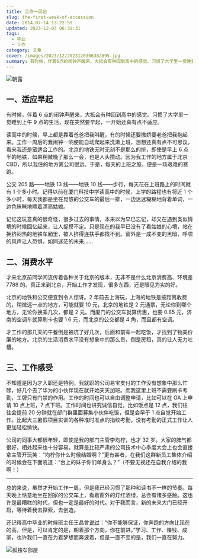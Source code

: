 ```yaml
---
title: 工作一周记
slug: the-first-week-of-accession
date: 2014-07-14 13:22:59
updated: 2023-12-03 06:39:31
tags:
  - 毕业
  - 工作
category: 文章
cover: /images/2023/12/2023120306382895.jpg
summary: 有时候，伴着6点的闹钟声醒来，大抵会有种回到高中的感觉。习惯了大学里一觉睡到上午9点的感觉，现在突然要早起，一开始还真有点不适应。
---
```


![朝露](/images/2023/12/2023120306305570.jpg)

<MusicPlayer netease={27646205} />

## 一、适应早起

有时候，伴着 6 点的闹钟声醒来，大抵会有种回到高中的感觉。习惯了大学里一觉睡到上午 9 点的生活，现在突然要早起，一开始还真有点不适应。

读高中的时候，早上都是靠着爸爸把我叫醒，有的时候还要撒娇要老爸把我抱起来。工作一周后的我闹钟一响便能自动爬起来洗漱上班，想想还真有点不可思议，看来我还是蛮适合工作的。北京的地铁无时无刻不是那么的挤，即使是早上 6 点半的地铁，如果稍微晚了那么一会，也是人头攒动。因为我工作的地方属于北京 CBD，所以我住的地方离公司很远。于是，每天的上班之旅，便是一场艰难的赛跑。

公交 205 路——地铁 13 线——地铁 10 线——步行，每天花在上班路上的时间就有 1 个多小时。记得以前在厦门科技中学读高中的时候，上学的路程也有将近 1 个多小时，每天我都是坐在晃悠的公交车的最后一排，一边迷迷糊糊地背着单词，一边色眯眯地瞟着漂亮姑娘。

记忆这玩意真的很奇怪，很多过去的事情，本来以为早已忘记，却又在遇到类似情境的时候回忆起来，让人捉摸不定。只是现在的我早已没有了看姑娘的心境，站在拥挤闷热的地铁车厢里，被人挤得连扶手都找不到。窗外是一成不变的黑暗，呼啸的风声让人恐惧，如同迷茫的未来……

## 二、消费水平

才来北京前同学间流传着各种关于北京的版本，无非不是什么北京消费高、环境差 7788 的。真正来到北京，开始工作才发现，很多东西，还是眼见为实的好。

北京的地铁和公交便宜到令人惊讶。2 年前去上海玩，上海的地铁是按距离收费的，稍微远一点的地方，可能就要 10 元，北京的地铁是 2 元通票，无论你到哪个地方，无论你换乘几次，都是 2 元。而厦门的公交车就算优惠，也要 0.85 元，济南的空调车就算刷卡也要 1.6 元，而北京的公交都是 4 角，而且都有空调。

才工作的那几天的午餐倒是被坑了好几次，后面和前辈一起吃饭，才找到了物美价廉的地方。北京的生活消费水平没有想象中的那么贵，倒是房租，真的让人无力吐槽。

## 三、工作感受

不知道是因为才入职还是特例，我就职的公司易宝支付的工作没有想象中那么忙碌，好几个去了华为的小伙伴现在就开始天天加班。而我这里上班不需要刷卡考勤，工牌只有门禁的作用。工作的时间也可以自由调整申请，比如可以在 OA 上申请 10 点上班，7 点下班。工作时间也讲究诚信自觉，比如饭点是 12 点，我们往往会提前 20 分钟就在部门群里面募集小伙伴吃饭，但是会早于 1 点自觉开始工作。比起大三暑假项目实训的各种准时准点的指纹考勤，没有考勤的正式工作让人更加轻松愉快。

公司的同事大都很年轻，即使是我的部门主管李均柠，也才 32 岁。大家的脾气都很好，相处起来也十分容易。就算是比较严肃的公司技术中心季度大会上也会直接拿主管开玩笑：“均柠你什么时候结婚啊？”更有甚者，在我们这群新员工集体介绍的时候会在下面吼道：“台上的妹子你们单身么？”（不要无视还在自我介绍的我啊！）

---

总的来说，虽然才开始工作一周，但是我已经习惯了那种和读书不一样的节奏。每天晚上惬意地坐在回家的公交车上，看着窗外的灯红酒绿，总会有诸多感触。这也许是最糟糕的时代，但也一定是最好的时代。对于我而言，新的未来大门已经开启，等待着我去探索，去创造。

还记得高中毕业的时候班主任王晶曾[说过](/posts/when-i-was-young/)：“你不能够保证，你奔跑的方向比现在的高，但是，可以肯定的是，朝着那个方向，你在前进。”学习、工作、赚钱、成家，也许我们一直在为着梦想而奔波着，但是一直不变的是，我们一直在努力。

![孤独な部屋](/images/2023/12/2023120306341521.jpg)
